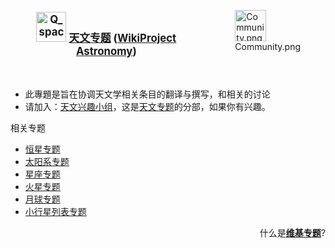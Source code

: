 <div style="float:right;margin-left:0.9em">[[Image:Community.png|50px]]</div>


<b><big><center>[[File:Q_space.svg|48px]] [[WikiProject:天文|天文专题]] ([[:en:Wikipedia:WikiProject_Astronomy|WikiProject Astronomy]])</center></big></b><br>

* 此專題是旨在协调天文学相关条目的翻译与撰写，和相关的讨论
* 请加入：[[Wikipedia:天文兴趣小组维基人列表|天文兴趣小组]]，这是[[WikiProject:天文|天文专题]]的分部，如果你有兴趣。

;相关专题
{{colbegin}}
*[[WikiProject:恒星|恒星专题]]
*[[WikiProject:太阳系|太阳系专题]]
*[[WikiProject:星座|星座专题]]
*[[WikiProject:火星|火星专题]]
*[[WikiProject:月球|月球专题]]
*[[WikiProject:小行星列表|小行星列表专题]]
{{colend}}

<div align=right>
什么是'''[[Wikipedia:专题|维基专题]]'''?
</div>